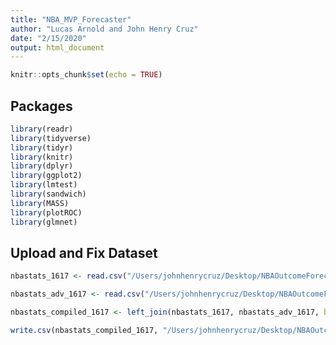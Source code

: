 ```yaml
---
title: "NBA_MVP_Forecaster"
author: "Lucas Arnold and John Henry Cruz"
date: "2/15/2020"
output: html_document
---
```


```r
knitr::opts_chunk$set(echo = TRUE)
```

## Packages
```r
library(readr)
library(tidyverse)
library(tidyr)
library(knitr)
library(dplyr)
library(ggplot2)
library(lmtest)
library(sandwich)
library(MASS)
library(plotROC)
library(glmnet)
```


## Upload and Fix Dataset
```r
nbastats_1617 <- read.csv("/Users/johnhenrycruz/Desktop/NBAOutcomeForecaster/nbastats_1617.csv")

nbastats_adv_1617 <- read.csv("/Users/johnhenrycruz/Desktop/NBAOutcomeForecaster/nbastats_adv_1617.csv")

nbastats_compiled_1617 <- left_join(nbastats_1617, nbastats_adv_1617, by = "Player")

write.csv(nbastats_compiled_1617, "/Users/johnhenrycruz/Desktop/NBAOutcomeForecaster/nbastats_compiled_1617.csv")

```



